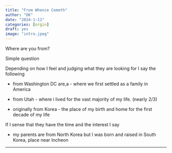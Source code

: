 ```yaml
---
title: "From Whence Cometh"
author: "DK"
date: "2024-1-11"
categories: [orgin]
draft: yes
image: "intro.jpeg"
---
```


Where are you from?

Simple question

Depending on how I feel and judging what they are looking for I say the following

-   from Washington DC are,a - where we first settled as a family in America

-   from Utah - where i lived for the vast majority of my life. (nearly 2/3)

-   originally from Korea - the place of my birth and home for the first decade of my life

If I sense that they have the time and the interest I say

-   my parents are from North Korea but I was born and raised in South Korea, place near Incheon

------------------------------------------------------------------------
